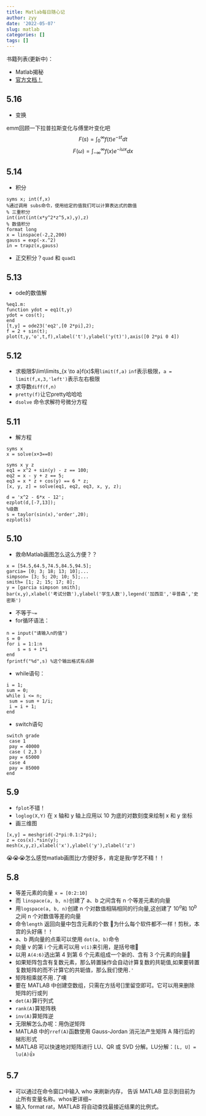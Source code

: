```yaml
---
title: Matlab每日随心记
author: zyy
date: '2022-05-07'
slug: matlab
categories: []
tags: []
---
```


书籍列表(更新中)：

- Matlab揭秘
- [官方文档！](https://ww2.mathworks.cn/help/matlab/getting-started-with-matlab.html)

## 5.16
- 变换

emm回顾一下拉普拉斯变化与傅里叶变化吧
$$
F(s) = \int_{0}^{\infty}f(t)e^{-st}dt
$$
$$
F(\omega) = \int_{-\infty}^{\infty}f(x)e^{-i\omega x}dx
$$

## 5.14
- 积分
```
syms x; int(f,x)
%通过调用 subs命令，使用给定的值我们可以计算表达式的数值
% 三重积分
int(int(int(x*y^2*z^5,x),y),z)
% 数值积分
format long
x = linspace(-2,2,200)
gauss = exp(-x.^2)
in = trapz(x,gauss)
```
- 正交积分？`quad` 和 `quad1`


## 5.13
- ode的数值解
```
%eq1.m:
function ydot = eq1(t,y) 
ydot = cos(t); 
end
[t,y] = ode23('eq2',[0 2*pi],2);
f = 2 + sin(t);
plot(t,y,'o',t,f),xlabel('t'),ylabel('y(t)'),axis([0 2*pi 0 4]) 
```

## 5.12 
- 求极限$\lim\limits_{x \to a}f(x)$用` limit(f,a)` `inf`表示极限，`a = limit(f,x,3,'left')`表示左右极限
- 求导数`diff(f,n)`
- `pretty(f)`让它pretty哈哈哈
- `dsolve` 命令求解符号微分方程


## 5.11
- 解方程
```
syms x
x = solve(x+3==0)

syms x y z
eq1 = x^2 + sin(y) - z == 100;
eq2 = x - y + z == 5;
eq3 = x * z + cos(y) == 6 * z;
[x, y, z] = solve(eq1, eq2, eq3, x, y, z);

d = 'x^2 - 6*x - 12';
ezplot(d,[-7,13]);
%级数
s = taylor(sin(x),'order',20);
ezplot(s)
```

## 5.10
- 救命Matlab画图怎么这么方便？？
```
x = [54.5,64.5,74.5,84.5,94.5];
garcia= [0; 3; 18; 13; 10];... 
simpson= [3; 5; 20; 10; 5];... 
smith= [1; 2; 15; 17; 8]; 
y = [garcia simpson smith]; 
bar(x,y),xlabel('考试分数'),ylabel('学生人数'),legend('加西亚','辛普森','史密斯')
```
- 不等于`~=`
- for循环语法：
```
n = input("请输入n的值")
s = 0
for i = 1:1:n
    s = s + i*i
end
fprintf("%d",s) %这个输出格式有点醉
```
- while语句：
```
i = 1; 
sum = 0; 
while i <= n; 
 sum = sum + 1/i; 
 i = i + 1; 
end
```
- switch语句
```
switch grade 
 case 1 
 pay = 40000 
 case ( 2,3 ) 
 pay = 65000 
 case 4 
 pay = 85000 
end
```

## 5.9
- `fplot`不错！
- `loglog(X,Y)` 在 x 轴和 y 轴上应用以 10 为底的对数刻度来绘制 x 和 y 坐标
- 画三维图
```
[x,y] = meshgrid(-2*pi:0.1:2*pi); 
z = cos(x).*sin(y); 
mesh(x,y,z),xlabel('x'),ylabel('y'),zlabel('z')
```
😭😭😭怎么感觉matlab画图比r方便好多，肯定是我r学艺不精！！

## 5.8
- 等差元素的向量 `x = [0:2:10]`
- 而 `linspace(a, b, n)`创建了 a、b 之间含有 n 个等差元素的向量
- 用`logspace(a, b, n)`创建 n 个对数值相隔相同的行向量,这创建了 $10^a$和 $10^b$ 之间 n 个对数值等差的向量
- 命令`length` 返回向量中包含元素的个数 👊为什么每个软件都不一样！剪秋，本宫的头好痛！！
- a、b 两向量的点乘可以使用 `dot(a, b)`命令
- 向量 v 的第 i 个元素可以用 `v(i)`来引用，是括号嗷👊
- 以用 `A(4:6)`选出第 4 到第 6 个元素组成一个新的、含有 3 个元素的向量👊
- 如果矩阵包含有复数元素，那么转置操作会自动计算复数的共轭值,如果要转置复数矩阵的而不计算它的共轭值，那么我们使用`.'`
- 矩阵相乘就不用`.`了噢
- 要在 MATLAB 中创建空数组，只需在方括号[]里留空即可。它可以用来删除矩阵的行或列
- `det(A)`算行列式
- `rank(A)`算矩阵秩
- `inv(A)`算矩阵逆
- 无限解怎么办呢：用伪逆矩阵
- MATLAB 中的`rref(A)`函数使用 Gauss-Jordan 消元法产生矩阵 A 降行后的梯形形式
- MATLAB 可以快速地对矩阵进行 LU、QR 或 SVD 分解。LU分解：`[L, U] = lu(A)`👍

## 5.7
- 可以通过在命令窗口中输入 who 来刷新内存，
告诉 MATLAB 显示到目前为止所有变量名称。whos更详细~
- 输入 format rat，MATLAB 将自动查找最接近结果的比例式。





